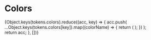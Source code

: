 
<Meta title="Styleguide/Colors" />

# Colors

<ColorPalette>
  {Object.keys(tokens.colors).reduce((acc, key) => {
    acc.push(
      ...Object.keys(tokens.colors[key]).map((colorName) => {
        return (
          <ColorItem
            key={`${key}-${colorName}`}
            title={`${key}-${colorName}`}
            colors={[tokens.colors[key][colorName]]}
          />
        );
      })
    );
    return acc;
  }, [])}
</ColorPalette>
